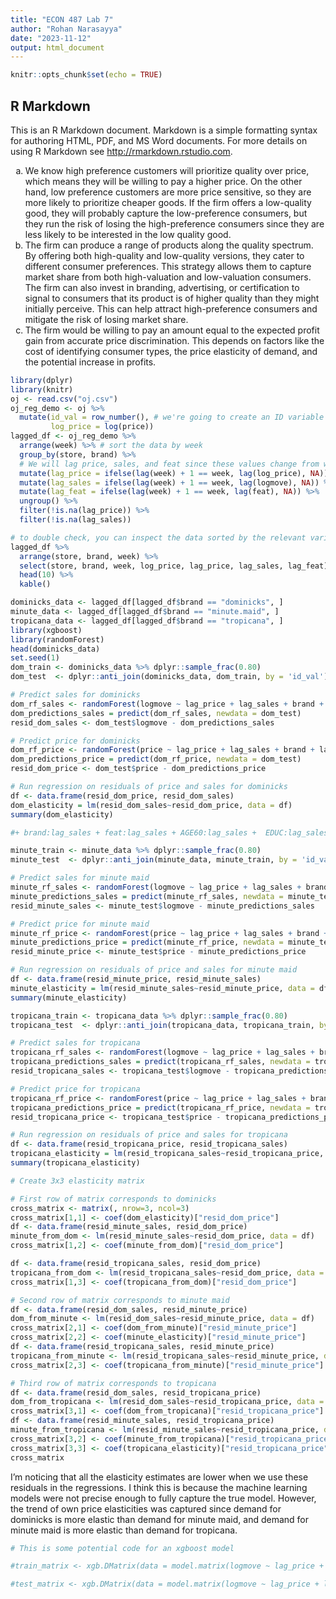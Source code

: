 ---
title: "ECON 487 Lab 7"
author: "Rohan Narasayya"
date: "2023-11-12"
output: html_document
---

```{r setup, include=FALSE}
knitr::opts_chunk$set(echo = TRUE)
```

## R Markdown

This is an R Markdown document. Markdown is a simple formatting syntax for authoring HTML, PDF, and MS Word documents. For more details on using R Markdown see <http://rmarkdown.rstudio.com>.

a) We know high preference customers will prioritize quality over price, which means they will be willing to pay a higher price. On the other hand, low preference customers are more price sensitive, so they are more likely to prioritize cheaper goods. If the firm offers a low-quality good, they will probably capture the low-preference consumers, but they run the risk of losing the high-preference consumers since they are less likely to be interested in the low quality good.
b) The firm can produce a range of products along the quality spectrum. By offering both high-quality and low-quality versions, they cater to different consumer preferences. This strategy allows them to capture market share from both high-valuation and low-valuation consumers. The firm can also invest in branding, advertising, or certification to signal to consumers that its product is of higher quality than they might initially perceive. This can help attract high-preference consumers and mitigate the risk of losing market share.
c) The firm would be willing to pay an amount equal to the expected profit gain from accurate price discrimination. This depends on factors like the cost of identifying consumer types, the price elasticity of demand, and the potential increase in profits.

```{r}
library(dplyr)
library(knitr)
oj <- read.csv("oj.csv")
oj_reg_demo <- oj %>% 
  mutate(id_val = row_number(), # we're going to create an ID variable to separate train and test later
         log_price = log(price))
lagged_df <- oj_reg_demo %>% 
  arrange(week) %>% # sort the data by week
  group_by(store, brand) %>%
  # We will lag price, sales, and feat since these values change from week to week
  mutate(lag_price = ifelse(lag(week) + 1 == week, lag(log_price), NA)) %>%
  mutate(lag_sales = ifelse(lag(week) + 1 == week, lag(logmove), NA)) %>%
  mutate(lag_feat = ifelse(lag(week) + 1 == week, lag(feat), NA)) %>%
  ungroup() %>% 
  filter(!is.na(lag_price)) %>%
  filter(!is.na(lag_sales))

# to double check, you can inspect the data sorted by the relevant variables
lagged_df %>% 
  arrange(store, brand, week) %>% 
  select(store, brand, week, log_price, lag_price, lag_sales, lag_feat) %>% 
  head(10) %>% 
  kable()
```

```{r}
dominicks_data <- lagged_df[lagged_df$brand == "dominicks", ]
minute_data <- lagged_df[lagged_df$brand == "minute.maid", ]
tropicana_data <- lagged_df[lagged_df$brand == "tropicana", ]
library(xgboost)
library(randomForest)
head(dominicks_data)
set.seed(1)
dom_train <- dominicks_data %>% dplyr::sample_frac(0.80)
dom_test  <- dplyr::anti_join(dominicks_data, dom_train, by = 'id_val')

# Predict sales for dominicks
dom_rf_sales <- randomForest(logmove ~ lag_price + lag_sales + brand + lag_feat + AGE60 +  EDUC  + ETHNIC + INCOME + HHLARGE + WORKWOM + HVAL150 + SSTRDIST + SSTRVOL + CPDIST5 + CPWVOL5 + brand:lag_price + lag_feat:lag_price + AGE60:lag_price +  EDUC:lag_price  + ETHNIC:lag_price + INCOME:lag_price + HHLARGE:lag_price + WORKWOM:lag_price + HVAL150:lag_price + SSTRDIST:lag_price + SSTRVOL:lag_price + CPDIST5:lag_price + CPWVOL5:lag_price + lag_price: lag_sales + brand:lag_sales + lag_feat:lag_sales + AGE60:lag_sales +  EDUC:lag_sales  + ETHNIC:lag_sales + INCOME:lag_sales + HHLARGE:lag_sales + WORKWOM:lag_sales + HVAL150:lag_sales + SSTRDIST:lag_sales + SSTRVOL:lag_sales + CPDIST5:lag_sales + CPWVOL5:lag_sales + brand:lag_feat + AGE60:lag_feat +  EDUC:lag_feat  + ETHNIC:lag_feat + INCOME:lag_feat + HHLARGE:lag_feat + WORKWOM:lag_feat + HVAL150:lag_feat + SSTRDIST:lag_feat + SSTRVOL:lag_feat + CPDIST5:lag_feat + CPWVOL5:lag_feat, data = dom_train, ntree = 	100, keep.forest = TRUE)
dom_predictions_sales = predict(dom_rf_sales, newdata = dom_test)
resid_dom_sales <- dom_test$logmove - dom_predictions_sales

# Predict price for dominicks
dom_rf_price <- randomForest(price ~ lag_price + lag_sales + brand + lag_feat + AGE60 +  EDUC  + ETHNIC + INCOME + HHLARGE + WORKWOM + HVAL150 + SSTRDIST + SSTRVOL + CPDIST5 + CPWVOL5 + brand:lag_price + lag_feat:lag_price + AGE60:lag_price +  EDUC:lag_price  + ETHNIC:lag_price + INCOME:lag_price + HHLARGE:lag_price + WORKWOM:lag_price + HVAL150:lag_price + SSTRDIST:lag_price + SSTRVOL:lag_price + CPDIST5:lag_price + CPWVOL5:lag_price + lag_price: lag_sales + brand:lag_sales + lag_feat:lag_sales + AGE60:lag_sales +  EDUC:lag_sales  + ETHNIC:lag_sales + INCOME:lag_sales + HHLARGE:lag_sales + WORKWOM:lag_sales + HVAL150:lag_sales + SSTRDIST:lag_sales + SSTRVOL:lag_sales + CPDIST5:lag_sales + CPWVOL5:lag_sales + brand:lag_feat + AGE60:lag_feat +  EDUC:lag_feat  + ETHNIC:lag_feat + INCOME:lag_feat + HHLARGE:lag_feat + WORKWOM:lag_feat + HVAL150:lag_feat + SSTRDIST:lag_feat + SSTRVOL:lag_feat + CPDIST5:lag_feat + CPWVOL5:lag_feat, data = dom_train, ntree = 	100, keep.forest = TRUE)
dom_predictions_price = predict(dom_rf_price, newdata = dom_test)
resid_dom_price <- dom_test$price - dom_predictions_price

# Run regression on residuals of price and sales for dominicks
df <- data.frame(resid_dom_price, resid_dom_sales)
dom_elasticity = lm(resid_dom_sales~resid_dom_price, data = df)
summary(dom_elasticity)

#+ brand:lag_sales + feat:lag_sales + AGE60:lag_sales +  EDUC:lag_sales  + ETHNIC:lag_sales + INCOME:lag_sales + HHLARGE:lag_sales + WORKWOM:lag_sales + HVAL150:lag_sales + SSTRDIST:lag_sales + SSTRVOL:lag_sales + CPDIST5:lag_sales + CPWVOL5:lag_sales
```

```{r}
minute_train <- minute_data %>% dplyr::sample_frac(0.80)
minute_test  <- dplyr::anti_join(minute_data, minute_train, by = 'id_val')

# Predict sales for minute maid
minute_rf_sales <- randomForest(logmove ~ lag_price + lag_sales + brand + lag_feat + AGE60 +  EDUC  + ETHNIC + INCOME + HHLARGE + WORKWOM + HVAL150 + SSTRDIST + SSTRVOL + CPDIST5 + CPWVOL5 + brand:lag_price + lag_feat:lag_price + AGE60:lag_price +  EDUC:lag_price  + ETHNIC:lag_price + INCOME:lag_price + HHLARGE:lag_price + WORKWOM:lag_price + HVAL150:lag_price + SSTRDIST:lag_price + SSTRVOL:lag_price + CPDIST5:lag_price + CPWVOL5:lag_price + lag_price: lag_sales + brand:lag_sales + lag_feat:lag_sales + AGE60:lag_sales +  EDUC:lag_sales  + ETHNIC:lag_sales + INCOME:lag_sales + HHLARGE:lag_sales + WORKWOM:lag_sales + HVAL150:lag_sales + SSTRDIST:lag_sales + SSTRVOL:lag_sales + CPDIST5:lag_sales + CPWVOL5:lag_sales + brand:lag_feat + AGE60:lag_feat +  EDUC:lag_feat  + ETHNIC:lag_feat + INCOME:lag_feat + HHLARGE:lag_feat + WORKWOM:lag_feat + HVAL150:lag_feat + SSTRDIST:lag_feat + SSTRVOL:lag_feat + CPDIST5:lag_feat + CPWVOL5:lag_feat, data = minute_train, ntree = 	100, keep.forest = TRUE)
minute_predictions_sales = predict(minute_rf_sales, newdata = minute_test)
resid_minute_sales <- minute_test$logmove - minute_predictions_sales

# Predict price for minute maid
minute_rf_price <- randomForest(price ~ lag_price + lag_sales + brand + lag_feat + AGE60 +  EDUC  + ETHNIC + INCOME + HHLARGE + WORKWOM + HVAL150 + SSTRDIST + SSTRVOL + CPDIST5 + CPWVOL5 + brand:lag_price + lag_feat:lag_price + AGE60:lag_price +  EDUC:lag_price  + ETHNIC:lag_price + INCOME:lag_price + HHLARGE:lag_price + WORKWOM:lag_price + HVAL150:lag_price + SSTRDIST:lag_price + SSTRVOL:lag_price + CPDIST5:lag_price + CPWVOL5:lag_price + lag_price: lag_sales + brand:lag_sales + lag_feat:lag_sales + AGE60:lag_sales +  EDUC:lag_sales  + ETHNIC:lag_sales + INCOME:lag_sales + HHLARGE:lag_sales + WORKWOM:lag_sales + HVAL150:lag_sales + SSTRDIST:lag_sales + SSTRVOL:lag_sales + CPDIST5:lag_sales + CPWVOL5:lag_sales + brand:lag_feat + AGE60:lag_feat +  EDUC:lag_feat  + ETHNIC:lag_feat + INCOME:lag_feat + HHLARGE:lag_feat + WORKWOM:lag_feat + HVAL150:lag_feat + SSTRDIST:lag_feat + SSTRVOL:lag_feat + CPDIST5:lag_feat + CPWVOL5:lag_feat, data = minute_train, ntree = 	100, keep.forest = TRUE)
minute_predictions_price = predict(minute_rf_price, newdata = minute_test)
resid_minute_price <- minute_test$price - minute_predictions_price

# Run regression on residuals of price and sales for minute maid
df <- data.frame(resid_minute_price, resid_minute_sales)
minute_elasticity = lm(resid_minute_sales~resid_minute_price, data = df)
summary(minute_elasticity)
```

```{r}
tropicana_train <- tropicana_data %>% dplyr::sample_frac(0.80)
tropicana_test  <- dplyr::anti_join(tropicana_data, tropicana_train, by = 'id_val')

# Predict sales for tropicana
tropicana_rf_sales <- randomForest(logmove ~ lag_price + lag_sales + brand + lag_feat + AGE60 +  EDUC  + ETHNIC + INCOME + HHLARGE + WORKWOM + HVAL150 + SSTRDIST + SSTRVOL + CPDIST5 + CPWVOL5 + brand:lag_price + lag_feat:lag_price + AGE60:lag_price +  EDUC:lag_price  + ETHNIC:lag_price + INCOME:lag_price + HHLARGE:lag_price + WORKWOM:lag_price + HVAL150:lag_price + SSTRDIST:lag_price + SSTRVOL:lag_price + CPDIST5:lag_price + CPWVOL5:lag_price + lag_price: lag_sales + brand:lag_sales + lag_feat:lag_sales + AGE60:lag_sales +  EDUC:lag_sales  + ETHNIC:lag_sales + INCOME:lag_sales + HHLARGE:lag_sales + WORKWOM:lag_sales + HVAL150:lag_sales + SSTRDIST:lag_sales + SSTRVOL:lag_sales + CPDIST5:lag_sales + CPWVOL5:lag_sales + brand:lag_feat + AGE60:lag_feat +  EDUC:lag_feat  + ETHNIC:lag_feat + INCOME:lag_feat + HHLARGE:lag_feat + WORKWOM:lag_feat + HVAL150:lag_feat + SSTRDIST:lag_feat + SSTRVOL:lag_feat + CPDIST5:lag_feat + CPWVOL5:lag_feat, data = tropicana_train, ntree = 	100, keep.forest = TRUE)
tropicana_predictions_sales = predict(tropicana_rf_sales, newdata = tropicana_test)
resid_tropicana_sales <- tropicana_test$logmove - tropicana_predictions_sales

# Predict price for tropicana
tropicana_rf_price <- randomForest(price ~ lag_price + lag_sales + brand + lag_feat + AGE60 +  EDUC  + ETHNIC + INCOME + HHLARGE + WORKWOM + HVAL150 + SSTRDIST + SSTRVOL + CPDIST5 + CPWVOL5 + brand:lag_price + lag_feat:lag_price + AGE60:lag_price +  EDUC:lag_price  + ETHNIC:lag_price + INCOME:lag_price + HHLARGE:lag_price + WORKWOM:lag_price + HVAL150:lag_price + SSTRDIST:lag_price + SSTRVOL:lag_price + CPDIST5:lag_price + CPWVOL5:lag_price + lag_price: lag_sales + brand:lag_sales + lag_feat:lag_sales + AGE60:lag_sales +  EDUC:lag_sales  + ETHNIC:lag_sales + INCOME:lag_sales + HHLARGE:lag_sales + WORKWOM:lag_sales + HVAL150:lag_sales + SSTRDIST:lag_sales + SSTRVOL:lag_sales + CPDIST5:lag_sales + CPWVOL5:lag_sales + brand:lag_feat + AGE60:lag_feat +  EDUC:lag_feat  + ETHNIC:lag_feat + INCOME:lag_feat + HHLARGE:lag_feat + WORKWOM:lag_feat + HVAL150:lag_feat + SSTRDIST:lag_feat + SSTRVOL:lag_feat + CPDIST5:lag_feat + CPWVOL5:lag_feat, data = tropicana_train, ntree = 	100, keep.forest = TRUE)
tropicana_predictions_price = predict(tropicana_rf_price, newdata = tropicana_test)
resid_tropicana_price <- tropicana_test$price - tropicana_predictions_price

# Run regression on residuals of price and sales for tropicana
df <- data.frame(resid_tropicana_price, resid_tropicana_sales)
tropicana_elasticity = lm(resid_tropicana_sales~resid_tropicana_price, data = df)
summary(tropicana_elasticity)
```

```{r}
# Create 3x3 elasticity matrix

# First row of matrix corresponds to dominicks
cross_matrix <- matrix(, nrow=3, ncol=3)
cross_matrix[1,1] <- coef(dom_elasticity)["resid_dom_price"]
df <- data.frame(resid_minute_sales, resid_dom_price)
minute_from_dom <- lm(resid_minute_sales~resid_dom_price, data = df)
cross_matrix[1,2] <- coef(minute_from_dom)["resid_dom_price"]

df <- data.frame(resid_tropicana_sales, resid_dom_price)
tropicana_from_dom <- lm(resid_tropicana_sales~resid_dom_price, data = df)
cross_matrix[1,3] <- coef(tropicana_from_dom)["resid_dom_price"]
```

```{r}
# Second row of matrix corresponds to minute maid
df <- data.frame(resid_dom_sales, resid_minute_price)
dom_from_minute <- lm(resid_dom_sales~resid_minute_price, data = df)
cross_matrix[2,1] <- coef(dom_from_minute)["resid_minute_price"]
cross_matrix[2,2] <- coef(minute_elasticity)["resid_minute_price"]
df <- data.frame(resid_tropicana_sales, resid_minute_price)
tropicana_from_minute <- lm(resid_tropicana_sales~resid_minute_price, data = df)
cross_matrix[2,3] <- coef(tropicana_from_minute)["resid_minute_price"]
```

```{r}
# Third row of matrix corresponds to tropicana
df <- data.frame(resid_dom_sales, resid_tropicana_price)
dom_from_tropicana <- lm(resid_dom_sales~resid_tropicana_price, data = df)
cross_matrix[3,1] <- coef(dom_from_tropicana)["resid_tropicana_price"]
df <- data.frame(resid_minute_sales, resid_tropicana_price)
minute_from_tropicana <- lm(resid_minute_sales~resid_tropicana_price, data = df)
cross_matrix[3,2] <- coef(minute_from_tropicana)["resid_tropicana_price"]
cross_matrix[3,3] <- coef(tropicana_elasticity)["resid_tropicana_price"]
cross_matrix
```

I'm noticing that all the elasticity estimates are lower when we use these residuals in the regressions. I think this is because the machine learning models were not precise enough to fully capture the true model. However, the trend of own price elasticities was captured since demand for dominicks is more elastic than demand for minute maid, and demand for minute maid is more elastic than demand for tropicana.

```{r}
# This is some potential code for an xgboost model

#train_matrix <- xgb.DMatrix(data = model.matrix(logmove ~ lag_price + lag_sales + brand + lag_feat + AGE60 +  EDUC  + ETHNIC + INCOME + HHLARGE + WORKWOM + HVAL150 + SSTRDIST + SSTRVOL + CPDIST5 + CPWVOL5 + brand:lag_price + lag_feat:lag_price + AGE60:lag_price +  EDUC:lag_price  + ETHNIC:lag_price + INCOME:lag_price + HHLARGE:lag_price + WORKWOM:lag_price + HVAL150:lag_price + SSTRDIST:lag_price + SSTRVOL:lag_price + CPDIST5:lag_price + CPWVOL5:lag_price + lag_price: lag_sales + brand:lag_sales + lag_feat:lag_sales + AGE60:lag_sales +  EDUC:lag_sales  + ETHNIC:lag_sales + INCOME:lag_sales + HHLARGE:lag_sales + WORKWOM:lag_sales + HVAL150:lag_sales + SSTRDIST:lag_sales + SSTRVOL:lag_sales + CPDIST5:lag_sales + CPWVOL5:lag_sales + brand:lag_feat + AGE60:lag_feat +  EDUC:lag_feat  + ETHNIC:lag_feat + INCOME:lag_feat + HHLARGE:lag_feat + WORKWOM:lag_feat + HVAL150:lag_feat + SSTRDIST:lag_feat + SSTRVOL:lag_feat + CPDIST5:lag_feat + CPWVOL5:lag_feat, data = dom_train), label = dom_train$logmove)

#test_matrix <- xgb.DMatrix(data = model.matrix(logmove ~ lag_price + lag_sales + brand + lag_feat + AGE60 +  EDUC  + ETHNIC + INCOME + HHLARGE + WORKWOM + HVAL150 + SSTRDIST + SSTRVOL + CPDIST5 + CPWVOL5 + brand:lag_price + lag_feat:lag_price + AGE60:lag_price +  EDUC:lag_price  + ETHNIC:lag_price + INCOME:lag_price + HHLARGE:lag_price + WORKWOM:lag_price + HVAL150:lag_price + SSTRDIST:lag_price + SSTRVOL:lag_price + CPDIST5:lag_price + CPWVOL5:lag_price + lag_price: lag_sales + brand:lag_sales + lag_feat:lag_sales + AGE60:lag_sales +  EDUC:lag_sales  + ETHNIC:lag_sales + INCOME:lag_sales + HHLARGE:lag_sales + WORKWOM:lag_sales + HVAL150:lag_sales + SSTRDIST:lag_sales + SSTRVOL:lag_sales + CPDIST5:lag_sales + CPWVOL5:lag_sales + brand:lag_feat + AGE60:lag_feat +  EDUC:lag_feat  + ETHNIC:lag_feat + INCOME:lag_feat + HHLARGE:lag_feat + WORKWOM:lag_feat + HVAL150:lag_feat + SSTRDIST:lag_feat + SSTRVOL:lag_feat + CPDIST5:lag_feat + CPWVOL5:lag_feat, data = dom_test), label = dom_test$logmove)
```

